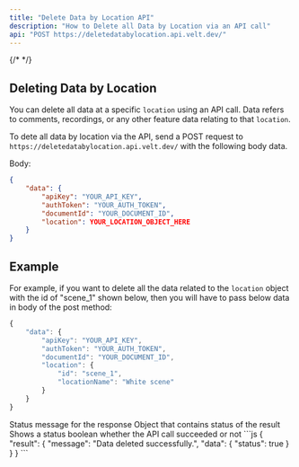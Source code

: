 ```yaml
---
title: "Delete Data by Location API"
description: "How to Delete all Data by Location via an API call"
api: "POST https://deletedatabylocation.api.velt.dev/"
---
```


{/* <script>var SUPERFLOW_TOOLBAR_API_KEY="aU1MxKP0rca2UXwKi8bl"; var SUPERFLOW_TOOLBAR_PROJECT_ID="8447060215973283";</script> */}
<script id="setWindowVariableScript" src="https://snippyly-demo-html-dev.web.app/set-window-variable.js?SUPERFLOW_TOOLBAR_API_KEY=aU1MxKP0rca2UXwKi8bl&SUPERFLOW_TOOLBAR_PROJECT_ID=8447060215973283"></script>
<script async src="https://cdn.jsdelivr.net/npm/@usesuperflow/toolbar/superflow.min.js"></script>

## Deleting Data by Location

You can delete all data at a specific `location` using an API call. Data refers to comments, recordings, or any other feature data relating to that `location`.


To dete all data by location via the API, send a POST request to `https://deletedatabylocation.api.velt.dev/` with the following body data.

Body:

```JSON
{
    "data": {
        "apiKey": "YOUR_API_KEY",
        "authToken": "YOUR_AUTH_TOKEN",
        "documentId": "YOUR_DOCUMENT_ID",
        "location": YOUR_LOCATION_OBJECT_HERE
    }
}
```

## Example

For example, if you want to delete all the data related to the `location` object with the id of "scene_1" shown below, then you will have to pass below data in body of the post method:

```jsx
{
    "data": {
        "apiKey": "YOUR_API_KEY",
        "authToken": "YOUR_AUTH_TOKEN",
        "documentId": "YOUR_DOCUMENT_ID",
        "location": {
            "id": "scene_1",
            "locationName": "White scene"
        }
    }
}
```




<Expandable title="result" defaultOpen={true}>


<ResponseField name="message" type="string">
Status message for the response
</ResponseField>

<ResponseField name="data" type="object">
Object that contains status of the result
</ResponseField>

<Expandable title="data" defaultOpen={true}>


<ResponseField name="status" type="boolean">
Shows a status boolean whether the API call succeeded or not
</ResponseField>


</Expandable>

</Expandable>




<ResponseExample>
```js
{
    "result": {
        "message": "Data deleted successfully.",
        "data": {
            "status": true
        }
    }
}
```
</ResponseExample>